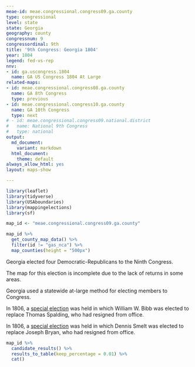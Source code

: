 ```yaml
---
meae-id: meae.congressional.congress09.ga.county
type: congressional
level: state
state: Georgia
geography: county
congressnum: 9
congressordinal: 9th
title: '9th Congress: Georgia 1804'
year: 1804
legend: fed-vs-rep
nnv:
- id: ga.uscongress.1804
  name: GA US Congress 1804 At Large
related-maps:
- id: meae.congressional.congress08.ga.county
  name: GA 8th Congress
  type: previous
- id: meae.congressional.congress10.ga.county
  name: GA 10th Congress
  type: next
# - id: meae.congressional.congress09.national.district
#   name: National 9th Congress
#   type: national
output:
  md_document:
    variant: markdown
  html_document:
    theme: default
always_allow_html: yes
layout: maps-show

---
```


```r
library(leaflet)
library(tidyverse)
library(USAboundaries)
library(mappingelections)
library(sf)

map_id <- "meae.congressional.congress09.ga.county"
```

<div class="map">

```r
map_id %>%
  get_county_map_data() %>%
  filter(id != "gas_nca") %>% 
  map_counties(height = "500px")
```

</div>

Georgia elected four Democratic-Republicans to the Ninth Congress.

The map for this election is incomplete due to the lack of returns in some areas.

Georgia used a statewide at-large method for electing members to Congress.

In 1806, a [special election](https://elections.lib.tufts.edu/catalog/tufts:ga.specialuscongress2.1806) was held in which William W. Bibb was elected to replace Thomas Spalding, who had resigned from office.

In 1806, a [special election](https://elections.lib.tufts.edu/catalog/tufts:ga.specialuscongress1.1806) was held in which Dennis Smelt was elected to replace Joseph Bryan, who had resigned from office.

<div class="results-table">

```r
map_id %>%
  candidate_results() %>%
  results_to_table(keep_percentage = 0.01) %>%
  cat()
```

</div>
